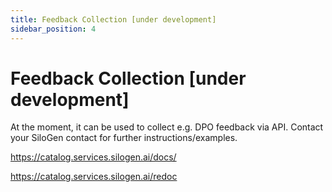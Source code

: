 ```yaml
---
title: Feedback Collection [under development]
sidebar_position: 4
---
```


# Feedback Collection [under development]

At the moment, it can be used to collect e.g. DPO feedback via API. Contact your SiloGen contact for further instructions/examples.

https://catalog.services.silogen.ai/docs/

https://catalog.services.silogen.ai/redoc

